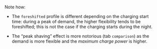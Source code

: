 Note how:

- The `foreshifted` profile is different depending on the charging start time: during a peak of demand, the higher flexibility tends to be foreshifted; this is not the case if the charging starts during the night.   

- The "peak shaving" effect is more notorious (tab `comparison`) as the demand is more flexible and the *maximum charge power* is higher.

